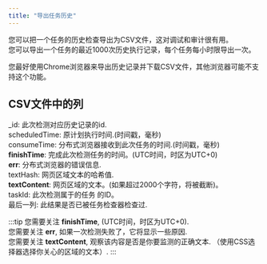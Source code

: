 ---
title: "导出任务历史"
---

您可以把一个任务的历史检查导出为CSV文件，这对调试和审计很有用。  
您可以导出一个任务的最近1000次历史执行记录，每个任务每小时限导出一次。 

您最好使用Chrome浏览器来导出历史记录并下载CSV文件，其他浏览器可能不支持这个功能。  

## CSV文件中的列  

_id: 此次检测对应历史记录的id.  
scheduledTime: 原计划执行时间.(时间戳，毫秒)  
consumeTime: 分布式浏览器接收到此次任务的时间.(时间戳，毫秒)  
**finishTime**: 完成此次检测任务的时间。(UTC时间，时区为UTC+0)   
**err**: 分布式浏览器的错误信息.  
textHash: 网页区域文本的哈希值.  
**textContent**: 网页区域的文本。(如果超过2000个字符，将被截断)。  
taskId: 此次检测属于的任务 的ID。  
最后一列: 此结果是否已被任务检查器检查过.  

:::tip
您需要关注 **finishTime**, (UTC时间，时区为UTC+0).  
您需要关注 **err**, 如果一次检测失败了，它将显示一些原因.  
您需要关注 **textContent**, 观察该内容是否是你要监测的正确文本. （使用CSS选择器选择你关心的区域的文本）.
:::





